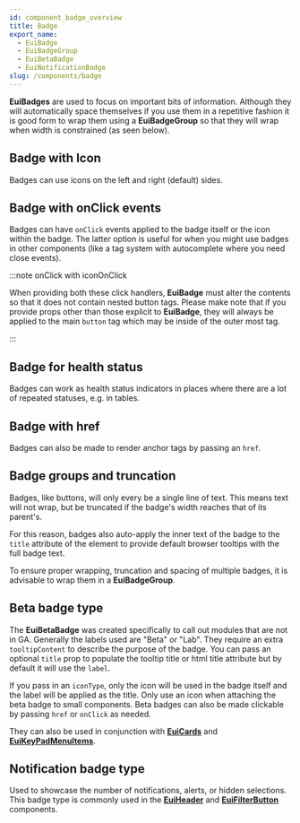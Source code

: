 ```yaml
---
id: component_badge_overview
title: Badge
export_name:
  - EuiBadge
  - EuiBadgeGroup
  - EuiBetaBadge
  - EuiNotificationBadge
slug: /components/badge
---
```


**EuiBadges** are used to focus on important bits of information. Although they will automatically space themselves
if you use them in a repetitive fashion it is good form to wrap them using a **EuiBadgeGroup** so that they will
wrap when width is constrained (as seen below).

<!-- TODO: Add basic EuiBadge example -->

## Badge with Icon

Badges can use icons on the left and right (default) sides.

<!-- TODO: Add icon example -->

## Badge with onClick events

Badges can have `onClick` events applied to the badge itself or the icon within the badge. The latter option is useful for when you might use badges in other components (like a tag system with autocomplete where you need close events).


:::note onClick with iconOnClick

When providing both these click handlers, **EuiBadge** must alter the contents so that it does not contain nested button tags. Please make note that if you provide props other than those explicit to **EuiBadge**, they will always be applied to the main `button` tag which may be inside of the outer most tag.

:::

<!-- TODO: Add onClick example -->

## Badge for health status

Badges can work as health status indicators in places where there are a lot of repeated statuses, e.g. in tables.

<!-- TODO: Add health status example -->

## Badge with href

Badges can also be made to render anchor tags by passing an `href`.

<!-- TODO: Add href example -->

## Badge groups and truncation

Badges, like buttons, will only every be a single line of text. This means text will not wrap, but be truncated if the badge's width reaches that of its parent's.

For this reason, badges also auto-apply the inner text of the badge to the `title` attribute of the element to provide default browser tooltips with the full badge text.

To ensure proper wrapping, truncation and spacing of multiple badges, it is advisable to wrap them in a **EuiBadgeGroup**.

<!-- TODO: Add truncation example -->

## Beta badge type

The **EuiBetaBadge** was created specifically to call out modules that are not in GA. Generally the labels used are "Beta" or "Lab". They require an extra `tooltipContent` to describe the purpose of the badge. You can pass an optional `title` prop to populate the tooltip title or html title attribute but by default it will use the `label`.

If you pass in an `iconType`, only the icon will be used in the badge itself and the label will be applied as the title. Only use an icon when attaching the beta badge to small components. Beta badges can also be made clickable by passing `href` or `onClick` as needed.

They can also be used in conjunction with [**EuiCards**](#/display/card) and [**EuiKeyPadMenuItems**](#/navigation/key-pad-menu).

<!-- TODO: Add beta badge example -->

## Notification badge type

Used to showcase the number of notifications, alerts, or hidden selections. This badge type is commonly used in the [**EuiHeader**](#/layout/header) and [**EuiFilterButton**](#/forms/filter-group) components.

<!-- TODO: Add notification badge example -->
